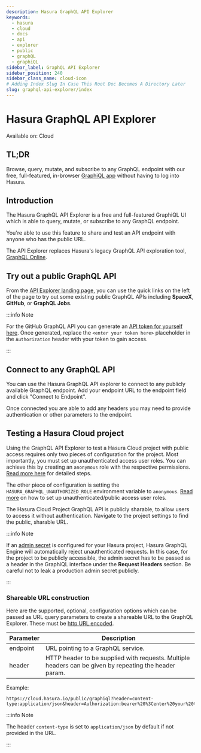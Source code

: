 ```yaml
---
description: Hasura GraphQL API Explorer
keywords:
  - hasura
  - cloud
  - docs
  - api
  - explorer
  - public
  - graphQL
  - graphiQL
sidebar_label: GraphQL API Explorer
sidebar_position: 240
sidebar_class_name: cloud-icon
# Adding Index Slug In Case This Root Doc Becomes A Directory Later
slug: graphql-api-explorer/index
---
```



# Hasura GraphQL API Explorer

<div className='badge badge--primary heading-badge'>Available on: Cloud</div>

## TL;DR

Browse, query, mutate, and subscribe to any GraphQL endpoint with our free, full-featured, in-browser
[GraphiQL app](https://cloud.hasura.io/public/graphiql) without having to log into Hasura.

## Introduction

The Hasura GraphQL API Explorer is a free and full-featured GraphiQL UI which is able to query, mutate, or subscribe to
any GraphQL endpoint.

You're able to use this feature to share and test an API endpoint with anyone who has the public URL.

The API Explorer replaces Hasura's legacy GraphQL API exploration tool, [GraphQL Online](https://graphiql-online.com/).

## Try out a public GraphQL API

From the [API Explorer landing page](https://cloud.hasura.io/public/graphiql), you can use the quick links on the left
of the page to try out some existing public GraphQL APIs including **SpaceX**, **GitHub**, or **GraphQL Jobs**.

<Thumbnail
  src='/img/api-explorer/connect-to-existing-api_graphql-api-explorer_v1.png'
  alt='API Explorer Landing Page'
  width='1146px'
/>

:::info Note

For the GitHub GraphQL API you can generate an [API token for yourself here](https://github.com/settings/tokens). Once
generated, replace the `<enter your token here>` placeholder in the `Authorization` header with your token to gain
access.

:::

## Connect to any GraphQL API

You can use the Hasura GraphQL API explorer to connect to any publicly available GraphQL endpoint. Add your endpoint URL
to the endpoint field and click "Connect to Endpoint".

<Thumbnail
  src='/img/api-explorer/connect-to-api_graphql-api-explorer_v1.png'
  alt='API Explorer Share Link'
  width='1146px'
/>

Once connected you are able to add any headers you may need to provide authentication or other parameters to the
endpoint.

<Thumbnail
  src='/img/api-explorer/add-headers_graphql-api-explorer_v1.png'
  alt='API Explorer Share Link'
  width='1146px'
/>

## Testing a Hasura Cloud project

Using the GraphQL API Explorer to test a Hasura Cloud project with public access requires only two pieces of
configuration for the project. Most importantly, you must set up unauthenticated access user roles. You can achieve this
by creating an `anonymous` role with the respective permissions.
[Read more here](/auth/authorization/common-roles-auth-examples.mdx#anonymous-users-example) for detailed steps.

The other piece of configuration is setting the `HASURA_GRAPHQL_UNAUTHORIZED_ROLE` environment variable to `anonymous`.
[Read more](/auth/authentication/unauthenticated-access.mdx#configuring-unauthenticated--public-access) on how to set up
unauthenticated/public access user roles.

The Hasura Cloud Project GraphQL API is publicly sharable, to allow users to access it without authentication. Navigate
to the project settings to find the public, sharable URL.

<Thumbnail
  src='/img/api-explorer/share-link_graphql-api-explorer_v1.png'
  alt='API Explorer Share Link'
  width='1146px'
/>

:::info Note

If an [admin secret](/deployment/securing-graphql-endpoint.mdx) is configured for your Hasura project, Hasura GraphQL
Engine will automatically reject unauthenticated requests. In this case, for the project to be publicly accessible, the
admin secret has to be passed as a header in the GraphiQL interface under the **Request Headers** section. Be careful
not to leak a production admin secret publicly.

<Thumbnail
  src='/img/api-explorer/admin-secret-header_graphql-api-explorer_v1.png'
  alt='API Explorer Header Admin Secret'
  width='1146px'
/>
:::

### Shareable URL construction

Here are the supported, optional, configuration options which can be passed as URL query parameters to create a
shareable URL to the GraphQL Explorer. These must be [http URL encoded](https://www.urlencoder.org/).

| Parameter | Description                                                                                            |
| --------- | ------------------------------------------------------------------------------------------------------ |
| endpoint  | URL pointing to a GraphQL service.                                                                     |
| header    | HTTP header to be supplied with requests. Multiple headers can be given by repeating the header param. |

Example:

```http
https://cloud.hasura.io/public/graphiql?header=content-type:application/json&header=Authorization:bearer%20%3Center%20your%20token%20here%3E&endpoint=https://api.github.com/graphql
```

:::info Note

The header `content-type` is set to `application/json` by default if not provided in the URL.

:::
